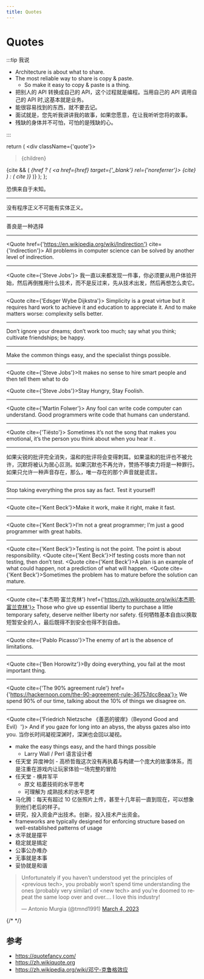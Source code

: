 ```yaml
---
title: Quotes
---
```


# Quotes

:::tip 我说

- Architecture is about what to share.
- The most reliable way to share is copy & paste.
  - So make it easy to copy & paste is a thing.
- 把别人的 API 转换成自己的 API，这个过程就是编程。当用自己的 API 调用自己的 API 时,这基本就是业务。
- 能很容易找到的东西，就不要去记。
- 面试就是，您先听我讲讲我的故事，如果您愿意，在让我听听您将的故事。
- 残缺的身体并不可怕，可怕的是残缺的心。

:::

  return (
    <div className={'quote'}>
      <blockquote>{children}</blockquote>
      {cite && (
        <cite>
          {href ? (
            <a href={href} target={'_blank'} rel={'noreferrer'}>
              {cite}
            </a>
          ) : (
            cite
          )}
        </cite>
      )}
    </div>
  );
};

<div className={'quotes'}>
<Quote>恐惧来自于未知。</Quote>

---

<Quote>没有程序正义不可能有实体正义。</Quote>

---

<Quote>善良是一种选择</Quote>

---

<Quote href={'https://en.wikipedia.org/wiki/Indirection'} cite={'Indirection'}>
  All problems in computer science can be solved by another level of indirection.
</Quote>

---

<Quote cite={'Steve Jobs'}>
  我一直以来都发现一件事，你必须要从用户体验开始，然后再倒推用什么技术，而不是反过来，先从技术出发，然后再想怎么卖它。
</Quote>

---

<Quote cite={'Edsger Wybe Dijkstra'}>
  Simplicity is a great virtue but it requires hard work to achieve it and education to appreciate it. And to make
  matters worse: complexity sells better.
</Quote>

---

<Quote>Don’t ignore your dreams; don’t work too much; say what you think; cultivate friendships; be happy.</Quote>

---

<Quote>Make the common things easy, and the specialist things possible.</Quote>

---

<Quote cite={'Steve Jobs'}>It makes no sense to hire smart people and then tell them what to do</Quote>

<Quote cite={'Steve Jobs'}>Stay Hungry, Stay Foolish.</Quote>

---

<Quote cite={'Martin Folwer'}>
  Any fool can write code computer can understand. Good programmers write code that humans can understand.
</Quote>

---

<Quote cite={'Tiësto'}>
  Sometimes it’s not the song that makes you emotional, it’s the person you think about when you hear it .
</Quote>

---

<Quote>
  如果尖锐的批评完全消失，温和的批评将会变得刺耳。如果温和的批评也不被允许，沉默将被认为居心叵测。如果沉默也不再允许，赞扬不够卖力将是一种罪行。如果只允许一种声音存在，那么，唯一存在的那个声音就是谎言。
</Quote>

---

<Quote>Stop taking everything the pros say as fact. Test it yourself!</Quote>

---

<Quote cite={'Kent Beck'}>Make it work, make it right, make it fast.</Quote>

---

<Quote cite={'Kent Beck'}>I’m not a great programmer; I’m just a good programmer with great habits.</Quote>

---

<Quote cite={'Kent Beck'}>Testing is not the point. The point is about responsibility.</Quote>
<Quote cite={'Kent Beck'}>If testing costs more than not testing, then don’t test.</Quote>
<Quote cite={'Kent Beck'}>A plan is an example of what could happen, not a prediction of what will happen.</Quote>
<Quote cite={'Kent Beck'}>Sometimes the problem has to mature before the solution can mature.</Quote>

---

<Quote cite={'本杰明·富兰克林'} href={'https://zh.wikiquote.org/wiki/本杰明·富兰克林'}>
  Those who give up essential liberty to purchase a little temporary safety, deserve neither liberty nor safety.
</Quote>
<Quote>任何牺牲基本自由以换取短暂安全的人，最后既得不到安全也得不到自由。</Quote>

---

<Quote cite={'Pablo Picasso'}>The enemy of art is the absence of limitations.</Quote>

---

<Quote cite={'Ben Horowitz'}>By doing everything, you fail at the most important thing.</Quote>

---

<Quote cite={'The 90% agreement rule'} href={'https://hackernoon.com/the-90-agreement-rule-36757dcc8eaa'}>
  We spend 90% of our time, talking about the 10% of things we disagree on.
</Quote>

---

<Quote cite={'Friedrich Nietzsche 《善恶的彼岸》（Beyond Good and Evil）'}>
  And if you gaze for long into an abyss, the abyss gazes also into you.
</Quote>
<Quote>当你长时间凝视深渊时，深渊也会回以凝视。</Quote>

</div>

- make the easy things easy, and the hard things possible
  - Larry Wall / Perl 语言设计者
- 任天堂 异度神剑 - 高桥哲哉这次没有再执着与构建一个庞大的故事体系，而是注重在游戏内让玩家体验一场完整的冒险
- 任天堂 - 横井军平
  - 原文 枯萎技術的水平思考
  - 可理解为 成熟技术的水平思考
- 马化腾：每天有超过 10 亿张照片上传，甚至十几年前一直到现在，可以想象到他们老后的样子。
- 研究，投入资金产出技术。创新，投入技术产出资金。
- frameworks are typically designed for enforcing structure based on well-established patterns of usage
- 水平就是摆平
- 稳定就是搞定
- 公事公办难办
- 无事就是本事
- 妥协就是和谐

<blockquote class='twitter-tweet'>
  <p lang='en' dir='ltr'>
    Unfortunately if you haven’t understood yet the principles of &lt;previous tech&gt;, you probably won’t spend time
    understanding the ones (probably very similar) of &lt;new tech&gt; and you’re doomed to repeat the same loop over
    and over…. I love this industry!
  </p>
  &mdash; Antonio Murgia (@tmnd1991) <a href='https://twitter.com/tmnd1991/status/1631949685999927296?ref_src=twsrc%5Etfw'>March 4, 2023</a>
</blockquote>

{/* <script async src="https://platform.twitter.com/widgets.js" charset="utf-8"></script> */}

## 参考

- https://quotefancy.com/
- https://zh.wikiquote.org
- https://zh.wikipedia.org/wiki/邓宁-克鲁格效应

<style>{`
.quotes {
	display: flex;
	flex-direction: column;
	align-items: center;
	justify-content: center;
}
.quotes hr {
  width: 80%;
}
.quote blockquote{
	font-weight: 100;
	font-size: 2rem;
	max-width: 600px;
	line-height: 1.4;
	position: relative;
	margin: 0;
	padding: .5rem;
	border: none;
}
.quote blockquote:before,
.quote blockquote:after {
	position: absolute;
	color: #f1efe6;
	font-size: 8rem;
	width: 4rem;
	height: 4rem;
}
.quote blockquote:before {
	content: '“';
	left: -5rem;
	top: -2rem;
}
.quote blockquote:after {
	content: '”';
	right: -5rem;
	bottom: 1rem;
}
.quote cite {
	line-height: 3;
	text-align: left;
	font-size: 1.5rem;
	color: #AAA;
}
.quote cite:before {
  content: '- ';
}
`}</style>

